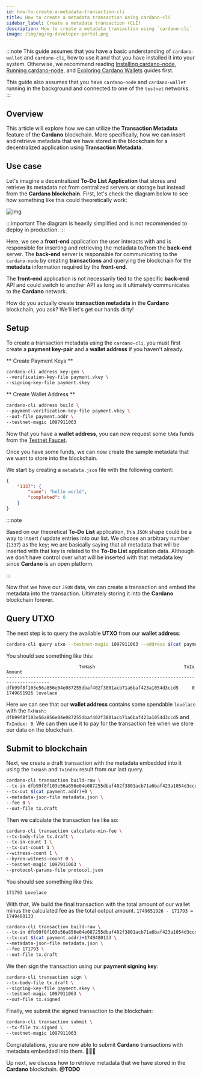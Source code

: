 ```yaml
---
id: how-to-create-a-metadata-transaction-cli
title: How to create a metadata transaction using cardano-cli
sidebar_label: Create a metadata transaction (CLI)
description: How to create a metadata transaction using `cardano-cli`
image: /img/og/og-developer-portal.png
---
```


:::note
This guide assumes that you have a basic understanding of `cardano-wallet` and `cardano-cli`, how to use it and that you have installed it into your system. Otherwise, we recommend reading [Installing cardano-node](docs/get-started/cardano-node/installing-cardano-node.md), [Running cardano-node](docs/get-started/cardano-node/running-cardano.md), and [Exploring Cardano Wallets](../integrate-cardano/creating-wallet-faucet) guides first.

This guide also assumes that you have `cardano-node` and `cardano-wallet` running in the background and connected to one of the `testnet` networks.
:::

## Overview 

This article will explore how we can utilize the **Transaction Metadata** feature of the **Cardano** blockchain. More specifically, how we can insert and retrieve metadata that we have stored in the blockchain for a decentralized application using **Transaction Metadata**.

## Use case

Let's imagine a decentralized **To-Do List Application** that stores and retrieve its metadata not from centralized servers or storage but instead from the **Cardano blockchain**. First, let's check the diagram below to see how something like this could theoretically work:

![img](../../static/img/tx-meta-data/todo-list-app.png)

:::important
The diagram is heavily simplified and is not recommended to deploy in production.
:::

Here, we see a **front-end** application the user interacts with and is responsible for inserting and retrieving the metadata to/from the **back-end** server. The **back-end** server is responsible for communicating to the `cardano-node` by creating **transactions** and querying the blockchain for the **metadata** information required by the **front-end**.

The **front-end** application is not necessarily tied to the specific **back-end** API and could switch to another API as long as it ultimately communicates to the **Cardano** network.

How do you actually create **transaction metadata** in the **Cardano** blockchain, you ask? We'll let's get our hands dirty!

## Setup

To create a transaction metadata using the `cardano-cli`, you must first create a **payment key-pair** and a **wallet address** if you haven't already.

** Create Payment Keys **

```bash
cardano-cli address key-gen \
--verification-key-file payment.vkey \
--signing-key-file payment.skey
```

** Create Wallet Address **

```bash
cardano-cli address build \
--payment-verification-key-file payment.vkey \
--out-file payment.addr \
--testnet-magic 1097911063
```

Now that you have a **wallet address**, you can now request some `tAda` funds from the [Testnet Faucet](../../docs/integrate-cardano/testnet-faucet). 

Once you have some funds, we can now create the sample metadata that we want to store into the blockchain.

We start by creating a `metadata.json` file with the following content:

```json
{
    "1337": {
        "name": "hello world",
        "completed": 0
    }
}
```

:::note

Based on our theoretical **To-Do List** application, this `JSON` shape could be a way to insert / update entries into our list. We choose an arbitrary number (`1337`) as the key; we are basically saying that all metadata that will be inserted with that key is related to the **To-Do List** application data. Although we don't have control over what will be inserted with that metadata key since **Cardano** is an open platform.

:::

Now that we have our `JSON` data, we can create a transaction and embed the metadata into the transaction. Ultimately storing it into the **Cardano** blockchain forever.

## Query UTXO

The next step is to query the available **UTXO** from our **wallet address**:

```bash
cardano-cli query utxo --testnet-magic 1097911063 --address $(cat payment.addr)
```

You should see something like this:

```
                           TxHash                                 TxIx        Amount
--------------------------------------------------------------------------------------
dfb99f8f103e56a856e04e087255dbaf402f3801acb71a6baf423a1054d3ccd5     0        1749651926 lovelace
```

Here we can see that our **wallet address** contains some spendable `lovelace` with the `TxHash: dfb99f8f103e56a856e04e087255dbaf402f3801acb71a6baf423a1054d3ccd5` and `TxIndex: 0`. We can then use it to pay for the transaction fee when we store our data on the blockchain.

## Submit to blockchain

Next, we create a draft transaction with the metadata embedded into it using the `TxHash` and `TxIndex` result from our last query.

```bash {2}
cardano-cli transaction build-raw \
--tx-in dfb99f8f103e56a856e04e087255dbaf402f3801acb71a6baf423a1054d3ccd5#0 \
--tx-out $(cat payment.addr)+0 \
--metadata-json-file metadata.json \
--fee 0 \
--out-file tx.draft
```

Then we calculate the transaction fee like so:

```bash
cardano-cli transaction calculate-min-fee \
--tx-body-file tx.draft \
--tx-in-count 1 \
--tx-out-count 1 \
--witness-count 1 \
--byron-witness-count 0 \
--testnet-magic 1097911063 \
--protocol-params-file protocol.json
```

You should see something like this:

```bash
171793 Lovelace
```

With that, We build the final transaction with the total amount of our wallet minus the calculated fee as the total output amount. `1749651926 - 171793 = 1749480133`

```bash {3}
cardano-cli transaction build-raw \
--tx-in dfb99f8f103e56a856e04e087255dbaf402f3801acb71a6baf423a1054d3ccd5#0 \
--tx-out $(cat payment.addr)+1749480133 \
--metadata-json-file metadata.json \
--fee 171793 \
--out-file tx.draft
```

We then sign the transaction using our **payment signing key**:

```bash
cardano-cli transaction sign \             
--tx-body-file tx.draft \
--signing-key-file payment.skey \
--testnet-magic 1097911063 \
--out-file tx.signed 
```

Finally, we submit the signed transaction to the blockchain:


```bash
cardano-cli transaction submit \
--tx-file tx.signed \    
--testnet-magic 1097911063
```

Congratulations, you are now able to submit **Cardano** transactions with metadata embedded into them. 🎉🎉🎉

Up next, we discuss how to retrieve metadata that we have stored in the **Cardano** blockchain. **@TODO**
